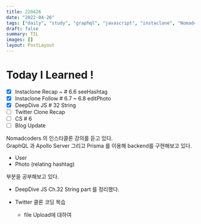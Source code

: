 ```yaml
---
title: 220426
date: "2022-04-26"
tags: ["daily", "study", "graphql", "javascript", "instaclone", "Nomadcoders"]
draft: false
summary: TIL
images: []
layout: PostLayout
---
```


# Today I Learned !

- [x] Instaclone Recap ~ # 6.6 seeHashtag
- [x] Instaclone Follow # 6.7 ~ 6.8 editPhoto
- [x] DeepDive JS # 32 String
- [ ] Twitter Clone Recap
- [ ] CS # 6
- [ ] Blog Update

Nomadcoders 의 인스타클론 강의를 듣고 있다. <br/>
GraphQL 과 Apollo Server 그리고 Prisma 를 이용해 backend를 구현해보고 있다. <br/>

- User
- Photo (relating hashtag)
  <br />

부분을 공부해보고 있다.

- DeepDive JS Ch.32 String part 를 정리했다.

- Twitter 클론 코딩 복습 <br/>
  - file Upload에 대하여
